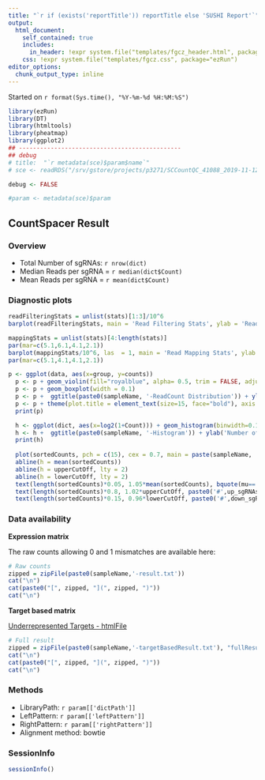 ```yaml
---
title: "`r if (exists('reportTitle')) reportTitle else 'SUSHI Report'`"
output: 
  html_document:
    self_contained: true
    includes:
      in_header: !expr system.file("templates/fgcz_header.html", package="ezRun")
    css: !expr system.file("templates/fgcz.css", package="ezRun")
editor_options: 
  chunk_output_type: inline
---
```



Started on `r format(Sys.time(), "%Y-%m-%d %H:%M:%S")`

```r
library(ezRun)
library(DT)
library(htmltools)
library(pheatmap)
library(ggplot2)
## ----------------------------------------------
## debug
# title:  "`r metadata(sce)$param$name`"
# sce <- readRDS("/srv/gstore/projects/p3271/SCCountQC_41088_2019-11-12--14-43-47/1834_SCCountQC/sce.rds")

debug <- FALSE

#param <- metadata(sce)$param
```

## CountSpacer Result {.tabset}

### Overview

* Total Number of sgRNAs: `r nrow(dict)`
* Median Reads per sgRNA = `r median(dict$Count)`
* Mean Reads per sgRNA = `r mean(dict$Count)`

### Diagnostic plots

```r
readFilteringStats = unlist(stats)[1:3]/10^6
barplot(readFilteringStats, main = 'Read Filtering Stats', ylab = 'Reads in [M]', col = c('darkblue', 'royalblue', 'lightblue'))

mappingStats = unlist(stats)[4:length(stats)]
par(mar=c(5.1,6.1,4.1,2.1))
barplot(mappingStats/10^6, las  = 1, main = 'Read Mapping Stats', ylab = 'Reads in [M]', col = 'royalblue')
par(mar=c(5.1,4.1,4.1,2.1))

p <- ggplot(data, aes(x=group, y=counts))
  p <- p + geom_violin(fill="royalblue", alpha= 0.5, trim = FALSE, adjust = 0.5) 
  p <- p + geom_boxplot(width = 0.1)
  p <- p +  ggtitle(paste0(sampleName, '-ReadCount Distribution')) + ylab('ReadCount per sgRNA')
  p <- p + theme(plot.title = element_text(size=15, face="bold"), axis.title.x =element_blank(), axis.text.x = element_text(angle=45,hjust=1))
  print(p)

  h <- ggplot(dict, aes(x=log2(1+Count))) + geom_histogram(binwidth=0.1)
  h <- h +  ggtitle(paste0(sampleName, '-Histogram')) + ylab('Number of sgRNAs') + xlab('Log2 count per sgRNA')
  print(h)
  
  plot(sortedCounts, pch = c(15), cex = 0.7, main = paste(sampleName, '- sgCount Overview'), ylab = 'log2(sgRNA Count)', ylim = c(0, max(max(sortedCounts), 1.05*upperCutOff)))
  abline(h = mean(sortedCounts))
  abline(h = upperCutOff, lty = 2)
  abline(h = lowerCutOff, lty = 2)
  text(length(sortedCounts)*0.05, 1.05*mean(sortedCounts), bquote(mu==.(mu)), cex = 0.8)
  text(length(sortedCounts)*0.8, 1.02*upperCutOff, paste0('#',up_sgRNAs, ' (',relUp_sgRNA,'%)' ), cex = 0.8)
  text(length(sortedCounts)*0.15, 0.96*lowerCutOff, paste0('#',down_sgRNAs, ' (',relDown_sgRNA,'%)' ), cex = 0.8)
```

### Data availability

**Expression matrix**

The raw counts allowing 0 and 1 mismatches are available here:

```r
# Raw counts
zipped = zipFile(paste0(sampleName,'-result.txt'))
cat("\n")
cat(paste0("[", zipped, "](", zipped, ")"))
cat("\n")
```

**Target based matrix**

[Underrepresented Targets - htmlFile](underrepresentedTargets.html)

```r
# Full result
zipped = zipFile(paste0(sampleName,'-targetBasedResult.txt'), "fullResult_targetView.zip")
cat("\n")
cat(paste0("[", zipped, "](", zipped, ")"))
cat("\n")
```

### Methods 

* LibraryPath: `r param[['dictPath']]`
* LeftPattern: `r param[['leftPattern']]`
* RightPattern: `r param[['rightPattern']]`
* Alignment method: bowtie

### SessionInfo
```r
sessionInfo()
```
